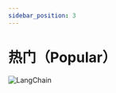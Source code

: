 ```yaml
---
sidebar_position: 3
---
```

# 热门（Popular）

![LangChain](https://pica.zhimg.com/50/v2-56e8bbb52aa271012541c1fe1ceb11a2_r.gif 'LangChain中文网')



<DocCardList />
